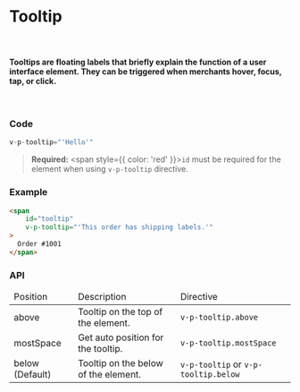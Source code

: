 <!-- PTooltip.stories.mdx -->


<Meta title="MDX/Tooltip" />

# Tooltip

<br/>
<h4 style={{fontFamily: '-apple-system, BlinkMacSystemFont, San Francisco, Segoe UI, Roboto, Helvetica Neue, sans-serif'
}}>
    Tooltips are floating labels that briefly explain the function of a user interface element. They can be triggered when
    merchants hover, focus, tap, or click.
</h4>
<br/>

### Code

```js
v-p-tooltip="'Hello'"
```

> **Required:**
<span style={{ color: 'red' }}>`id` must be required for the element when using `v-p-tooltip` directive.</span>

<div style={{ marginBottom: '35px' }}/>

### Example

```html
<span
    id="tooltip"
    v-p-tooltip="'This order has shipping labels.'"
>
  Order #1001
</span>
```

### API

<table style={{width: '100%', textAlign: 'center'}}>
    <thead>
        <tr>
            <td>Position</td>
            <td>Description</td>
            <td>Directive</td>
        </tr>
    </thead>
    <tbody>
        <tr>
            <td>above</td>
            <td>Tooltip on the top of the element.</td>
            <td><code>v-p-tooltip.above</code></td>
        </tr>
        <tr>
            <td>mostSpace</td>
            <td>Get auto position for the tooltip.</td>
            <td><code>v-p-tooltip.mostSpace</code></td>
        </tr>
        <tr>
            <td>below (Default)</td>
            <td>Tooltip on the below of the element.</td>
            <td><code>v-p-tooltip</code> or <code>v-p-tooltip.below</code></td>
        </tr>
    </tbody>
</table>